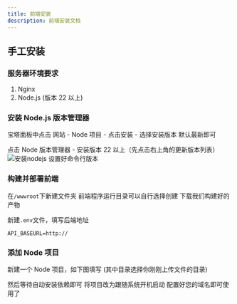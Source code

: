 ```yaml
---
title: 前端安装
description: 前端安装文档
---
```

## 手工安装
### 服务器环境要求
1. Nginx
2. Node.js (版本 22 以上)

### 安装 Node.js 版本管理器
宝塔面板中点击 网站 - Node 项目 - 点击安装 - 选择安装版本 默认最新即可

点击 Node 版本管理器 - 安装版本 22 以上（先点击右上角的更新版本列表）
<img 
  src="https://img.xwyue.com/i/2025/07/20/687c75240c776.png" 
  alt="安装nodejs"
  className="rounded-lg border border-fd-border"
/>
设置好命令行版本

### 构建并部署前端
在`/wwwroot`下新建文件夹
<Callout>
  前端程序运行目录可以自行选择创建
</Callout>
下载我们构建好的产物

新建`.env`文件，填写后端地址
```
API_BASEURL=http://
```

### 添加 Node 项目
新建一个 Node 项目，如下图填写 (其中目录选择你刚刚上传文件的目录)

然后等待自动安装依赖即可
将项目改为跟随系统开机启动
配置好您的域名即可使用了

